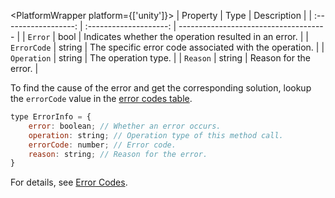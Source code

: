 <PlatformWrapper platform={['unity']}>
| Property | Type | Description |
| :------------------: | :--------------------: | ------------------------------------- |
|   `Error`   |  bool  | Indicates whether the operation resulted in an error. |
| `ErrorCode` | string | The specific error code associated with the operation. |
| `Operation` | string | The operation type. |
| `Reason` | string | Reason for the error. |

To find the cause of the error and get the corresponding solution, lookup the `errorCode` value in the <a href="#error-codes-table">error codes table</a >.

</PlatformWrapper>
<PlatformWrapper platform={['web']}>

```javascript 
type ErrorInfo = {
    error: boolean; // Whether an error occurs.
    operation: string; // Operation type of this method call.
    errorCode: number; // Error code.
    reason: string; // Reason for the error.
}
```

For details, see [Error Codes](#error-codes-table).
</PlatformWrapper>